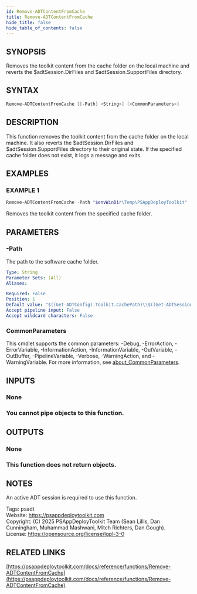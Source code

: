 ```yaml
---
id: Remove-ADTContentFromCache
title: Remove-ADTContentFromCache
hide_title: false
hide_table_of_contents: false
---
```


## SYNOPSIS

Removes the toolkit content from the cache folder on the local machine and reverts the $adtSession.DirFiles and $adtSession.SupportFiles directory.

## SYNTAX

```powershell
Remove-ADTContentFromCache [[-Path] <String>] [<CommonParameters>]
```

## DESCRIPTION

This function removes the toolkit content from the cache folder on the local machine.
It also reverts the $adtSession.DirFiles and $adtSession.SupportFiles directory to their original state.
If the specified cache folder does not exist, it logs a message and exits.

## EXAMPLES

### EXAMPLE 1

```powershell
Remove-ADTContentFromCache -Path "$envWinDir\Temp\PSAppDeployToolkit"
```

Removes the toolkit content from the specified cache folder.

## PARAMETERS

### -Path

The path to the software cache folder.

```yaml
Type: String
Parameter Sets: (All)
Aliases:

Required: False
Position: 1
Default value: "$((Get-ADTConfig).Toolkit.CachePath)\\$((Get-ADTSession).InstallName)"
Accept pipeline input: False
Accept wildcard characters: False
```

### CommonParameters

This cmdlet supports the common parameters: -Debug, -ErrorAction, -ErrorVariable, -InformationAction, -InformationVariable, -OutVariable, -OutBuffer, -PipelineVariable, -Verbose, -WarningAction, and -WarningVariable. For more information, see [about_CommonParameters](http://go.microsoft.com/fwlink/?LinkID=113216).

## INPUTS

### None

### You cannot pipe objects to this function.
## OUTPUTS

### None

### This function does not return objects.
## NOTES
An active ADT session is required to use this function.

Tags: psadt<br />
Website: https://psappdeploytoolkit.com<br />
Copyright: (C) 2025 PSAppDeployToolkit Team (Sean Lillis, Dan Cunningham, Muhammad Mashwani, Mitch Richters, Dan Gough).<br />
License: https://opensource.org/license/lgpl-3-0

## RELATED LINKS

[https://psappdeploytoolkit.com/docs/reference/functions/Remove-ADTContentFromCache](https://psappdeploytoolkit.com/docs/reference/functions/Remove-ADTContentFromCache)
